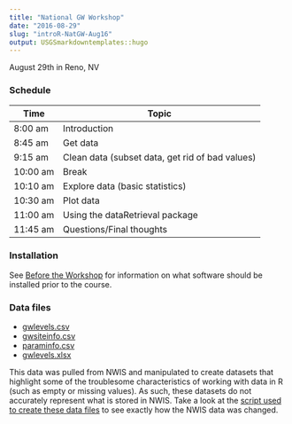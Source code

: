 ```yaml
---
title: "National GW Workshop"
date: "2016-08-29"
slug: "introR-NatGW-Aug16"
output: USGSmarkdowntemplates::hugo
---
```


August 29th in Reno, NV

### Schedule

Time | Topic 
------ | -----------------
8:00 am   | Introduction 
8:45 am   | Get data 
9:15 am   | Clean data (subset data, get rid of bad values) 
10:00 am  | Break 
10:10 am  | Explore data (basic statistics) 
10:30 am  | Plot data 
11:00 am  | Using the dataRetrieval package 
11:45 am  | Questions/Final thoughts


### Installation
See [Before the Workshop](/intro-curriculum/Before) for information on what software should be installed prior to the course.

### Data files

* [gwlevels.csv](../introR-NatGW-Aug29/gwlevels.csv) 
* [gwsiteinfo.csv](../introR-NatGW-Aug29/gwsiteinfo.csv) 
* [paraminfo.csv](../introR-NatGW-Aug29/paraminfo.csv) 
* [gwlevels.xlsx](../introR-NatGW-Aug29/gwlevels.xlsx)

This data was pulled from NWIS and manipulated to create datasets that highlight some of the troublesome characteristics of working with data in R (such as empty or missing values). As such, these datasets do not accurately represent what is stored in NWIS. Take a look at the [script used to create these data files](../introR-NatGW-Aug29/create_data.R) to see exactly how the NWIS data was changed.


